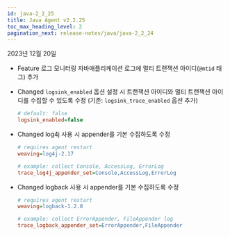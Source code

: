 ```yaml
---
id: java-2_2_25
title: Java Agent v2.2.25
toc_max_heading_level: 2
pagination_next: release-notes/java/java-2_2_24
---
```


2023년 12월 20일

- <Status>Feature</Status> 로그 모니터링 자바애플리케이션 로그에 멀티 트랜잭션 아이디(<code>@mtid</code> 태그) 추가

- <Status>Changed</Status> <code>logsink_enabled</code> 옵션 설정 시 트랜잭션 아이디와 멀티 트랜잭션 아이디를 수집할 수 있도록 수정 (기존: <code>logsink_trace_enabled</code> 옵션 추가)

  ```ini title="whatap.conf"
  # default: false
  logsink_enabled=false
  ```

- <Status>Changed</Status> log4j 사용 시 appender를 기본 수집하도록 수정

  ```ini title="whatap.conf"
  # requires agent restart
  weaving=log4j-2.17

  # example: collect Console, AccessLog, ErrorLog 
  trace_log4j_appender_set=Console,AccessLog,ErrorLog
  ```

- <Status>Changed</Status> logback 사용 시 appender를 기본 수집하도록 수정

  ```ini title="whatap.conf"
  # requires agent restart
  weaving=logback-1.2.8

  # example: collect ErrorAppender, FileAppender log
  trace_logback_appender_set=ErrorAppender,FileAppender
  ```